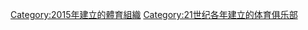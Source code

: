 {{Cat topic in year| topic=建立的體育俱樂部| year=2015}}

[[Category:2015年建立的體育組織|Category:2015年建立的體育組織]]
[[Category:21世纪各年建立的体育俱乐部|Category:21世纪各年建立的体育俱乐部]]